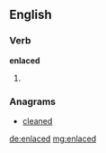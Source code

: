 ==English==

===Verb===
'''enlaced'''

# {{past of|[[enlace]]}}

===Anagrams===
* [[cleaned#English|cleaned]]

[[de:enlaced]]
[[mg:enlaced]]